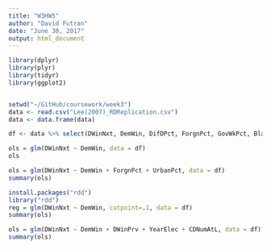 ---
title: "W3HW5"
author: "David Futran"
date: "June 30, 2017"
output: html_document
---


```{r}

library(dplyr)
library(plyr)
library(tidyr)
library(ggplot2)


setwd("~/GitHub/coursework/week3")
data <- read.csv("Lee(2007)_RDReplication.csv")
data <- data.frame(data)

df <- data %>% select(DWinNxt, DemWin, DifDPct, ForgnPct, GovWkPct, BlackPct, UrbanPct, DWinPrv, YearElec, CDNumAtL)

ols = glm(DWinNxt ~ DemWin, data = df)
ols

```


```{r}
ols = glm(DWinNxt ~ DemWin + ForgnPct + UrbanPct, data = df)
summary(ols)

```

```{r}
install.packages("rdd")
library("rdd")
reg = glm(DWinNxt ~ DemWin, cutpoint=.1, data = df)
summary(ols)

```

```{r}
ols = glm(DWinNxt ~ DemWin + DWinPrv + YearElec + CDNumAtL, data = df)
summary(ols)

```
